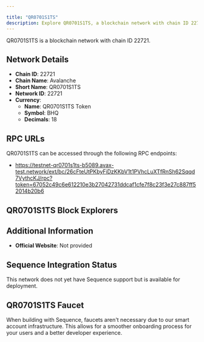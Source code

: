 ```yaml
---

title: "QR0701S1TS"
description: Explore QR0701S1TS, a blockchain network with chain ID 22721. Learn about its native currency, QR0701S1TS Token, and how to interact with the network.
---
```




QR0701S1TS is a blockchain network with chain ID 22721.

## Network Details

- **Chain ID**: 22721
- **Chain Name**: Avalanche
- **Short Name**: QR0701S1TS
- **Network ID**: 22721
- **Currency**: 
  - **Name**: QR0701S1TS Token
  - **Symbol**: BHQ
  - **Decimals**: 18

## RPC URLs

QR0701S1TS can be accessed through the following RPC endpoints:

- https://testnet-qr0701s1ts-b5089.avax-test.network/ext/bc/26cFteUtPKbyFiDzKKbV1t1PVhcLuXTfRnSh62Sqqd7VythcKJ/rpc?token=67052c49c6e612210e3b27042731ddcaf1cfe7f8c23f3e27c887ff52014b20b6

## QR0701S1TS Block Explorers



## Additional Information

- **Official Website**: Not provided

## Sequence Integration Status

This network does not yet have Sequence support but is available for deployment.

## QR0701S1TS Faucet

When building with Sequence, faucets aren't necessary due to our smart account infrastructure. This allows for a smoother onboarding process for your users and a better developer experience.
